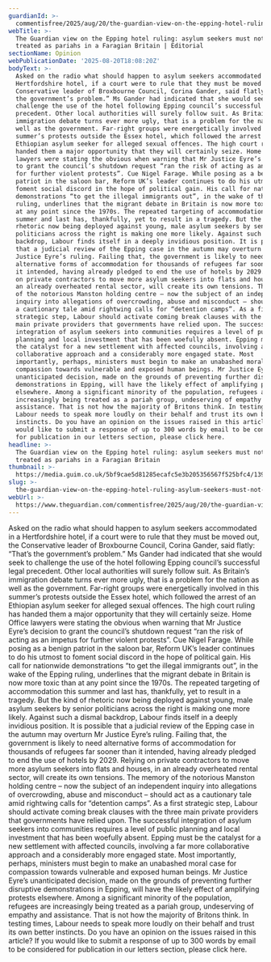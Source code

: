 ```yaml
---
guardianId: >-
  commentisfree/2025/aug/20/the-guardian-view-on-the-epping-hotel-ruling-asylum-seekers-must-not-be-treated-as-pariahs-in-a-faragian-britain
webTitle: >-
  The Guardian view on the Epping hotel ruling: asylum seekers must not be
  treated as pariahs in a Faragian Britain | Editorial
sectionName: Opinion
webPublicationDate: '2025-08-20T18:08:20Z'
bodyText: >-
  Asked on the radio what should happen to asylum seekers accommodated in a
  Hertfordshire hotel, if a court were to rule that they must be moved out, the
  Conservative leader of Broxbourne Council, Corina Gander, said flatly: “That’s
  the government’s problem.” Ms Gander had indicated that she would seek to
  challenge the use of the hotel following Epping council’s successful legal
  precedent. Other local authorities will surely follow suit. As Britain’s
  immigration debate turns ever more ugly, that is a problem for the nation as
  well as the government. Far-right groups were energetically involved in this
  summer’s protests outside the Essex hotel, which followed the arrest of an
  Ethiopian asylum seeker for alleged sexual offences. The high court ruling has
  handed them a major opportunity that they will certainly seize. Home Office
  lawyers were stating the obvious when warning that Mr Justice Eyre’s decision
  to grant the council’s shutdown request “ran the risk of acting as an impetus
  for further violent protests”. Cue Nigel Farage. While posing as a benign
  patriot in the saloon bar, Reform UK’s leader continues to do his utmost to
  foment social discord in the hope of political gain. His call for nationwide
  demonstrations “to get the illegal immigrants out”, in the wake of the Epping
  ruling, underlines that the migrant debate in Britain is now more toxic than
  at any point since the 1970s. The repeated targeting of accommodation this
  summer and last has, thankfully, yet to result in a tragedy. But the kind of
  rhetoric now being deployed against young, male asylum seekers by senior
  politicians across the right is making one more likely. Against such a dismal
  backdrop, Labour finds itself in a deeply invidious position. It is possible
  that a judicial review of the Epping case in the autumn may overturn Mr
  Justice Eyre’s ruling. Failing that, the government is likely to need
  alternative forms of accommodation for thousands of refugees far sooner than
  it intended, having already pledged to end the use of hotels by 2029. Relying
  on private contractors to move more asylum seekers into flats and houses, in
  an already overheated rental sector, will create its own tensions. The memory
  of the notorious Manston holding centre – now the subject of an independent
  inquiry into allegations of overcrowding, abuse and misconduct – should act as
  a cautionary tale amid rightwing calls for “detention camps”. As a first
  strategic step, Labour should activate coming break clauses with the three
  main private providers that governments have relied upon. The successful
  integration of asylum seekers into communities requires a level of public
  planning and local investment that has been woefully absent. Epping must be
  the catalyst for a new settlement with affected councils, involving a far more
  collaborative approach and a considerably more engaged state. Most
  importantly, perhaps, ministers must begin to make an unabashed moral case for
  compassion towards vulnerable and exposed human beings. Mr Justice Eyre’s
  unanticipated decision, made on the grounds of preventing further disruptive
  demonstrations in Epping, will have the likely effect of amplifying protests
  elsewhere. Among a significant minority of the population, refugees are
  increasingly being treated as a pariah group, undeserving of empathy and
  assistance. That is not how the majority of Britons think. In testing times,
  Labour needs to speak more loudly on their behalf and trust its own better
  instincts. Do you have an opinion on the issues raised in this article? If you
  would like to submit a response of up to 300 words by email to be considered
  for publication in our letters section, please click here.
headline: >-
  The Guardian view on the Epping hotel ruling: asylum seekers must not be
  treated as pariahs in a Faragian Britain
thumbnail: >-
  https://media.guim.co.uk/5bf9cae5d81285ecafc5e3b205356567f525bfc4/1397_400_4500_3600/500.jpg
slug: >-
  the-guardian-view-on-the-epping-hotel-ruling-asylum-seekers-must-not-be-treated-as-pariahs-in-a-faragian-britain-or-editorial
webUrl: >-
  https://www.theguardian.com/commentisfree/2025/aug/20/the-guardian-view-on-the-epping-hotel-ruling-asylum-seekers-must-not-be-treated-as-pariahs-in-a-faragian-britain
---
```

Asked on the radio what should happen to asylum seekers accommodated in a Hertfordshire hotel, if a court were to rule that they must be moved out, the Conservative leader of Broxbourne Council, Corina Gander, said flatly: “That’s the government’s problem.” Ms Gander had indicated that she would seek to challenge the use of the hotel following Epping council’s successful legal precedent. Other local authorities will surely follow suit. As Britain’s immigration debate turns ever more ugly, that is a problem for the nation as well as the government. Far-right groups were energetically involved in this summer’s protests outside the Essex hotel, which followed the arrest of an Ethiopian asylum seeker for alleged sexual offences. The high court ruling has handed them a major opportunity that they will certainly seize. Home Office lawyers were stating the obvious when warning that Mr Justice Eyre’s decision to grant the council’s shutdown request “ran the risk of acting as an impetus for further violent protests”. Cue Nigel Farage. While posing as a benign patriot in the saloon bar, Reform UK’s leader continues to do his utmost to foment social discord in the hope of political gain. His call for nationwide demonstrations “to get the illegal immigrants out”, in the wake of the Epping ruling, underlines that the migrant debate in Britain is now more toxic than at any point since the 1970s. The repeated targeting of accommodation this summer and last has, thankfully, yet to result in a tragedy. But the kind of rhetoric now being deployed against young, male asylum seekers by senior politicians across the right is making one more likely. Against such a dismal backdrop, Labour finds itself in a deeply invidious position. It is possible that a judicial review of the Epping case in the autumn may overturn Mr Justice Eyre’s ruling. Failing that, the government is likely to need alternative forms of accommodation for thousands of refugees far sooner than it intended, having already pledged to end the use of hotels by 2029. Relying on private contractors to move more asylum seekers into flats and houses, in an already overheated rental sector, will create its own tensions. The memory of the notorious Manston holding centre – now the subject of an independent inquiry into allegations of overcrowding, abuse and misconduct – should act as a cautionary tale amid rightwing calls for “detention camps”. As a first strategic step, Labour should activate coming break clauses with the three main private providers that governments have relied upon. The successful integration of asylum seekers into communities requires a level of public planning and local investment that has been woefully absent. Epping must be the catalyst for a new settlement with affected councils, involving a far more collaborative approach and a considerably more engaged state. Most importantly, perhaps, ministers must begin to make an unabashed moral case for compassion towards vulnerable and exposed human beings. Mr Justice Eyre’s unanticipated decision, made on the grounds of preventing further disruptive demonstrations in Epping, will have the likely effect of amplifying protests elsewhere. Among a significant minority of the population, refugees are increasingly being treated as a pariah group, undeserving of empathy and assistance. That is not how the majority of Britons think. In testing times, Labour needs to speak more loudly on their behalf and trust its own better instincts. Do you have an opinion on the issues raised in this article? If you would like to submit a response of up to 300 words by email to be considered for publication in our letters section, please click here.

